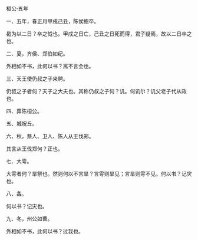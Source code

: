 

桓公·五年

一、五年，春正月甲戌己丑，陈侯鲍卒。

曷为以二日？卒之怴也。甲戌之日亡，己丑之日死而得，君子疑焉，故以二日卒之也。

二、夏，齐侯、郑伯如纪。

外相如不书，此何以书？离不言会也。

三、天王使仍叔之子来聘。

仍叔之子者何？天子之大夫也。其称仍叔之子何？讥。何讥尔？讥父老子代从政也。

四、葬陈桓公。

五、城祝丘。

六、秋，蔡人、卫人、陈人从王伐郑。

其言从王伐郑何？正也。

七、大雩。

大雩者何？旱祭也。然则何以不言旱？言雩则旱见；言旱则雩不见。何以书？记灾也。

八、螽。

何以书？记灾也。

九、冬，州公如曹。

外相如不书，此何以书？过我也。

